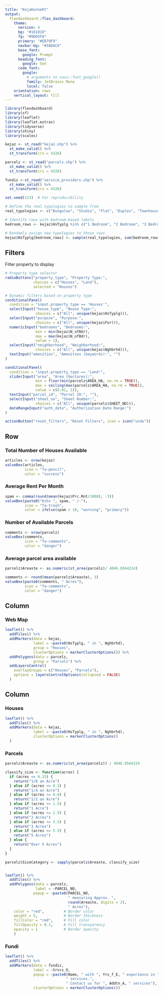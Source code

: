 ```yaml
---
title: "KejaKonneKt"
output: 
  flexdashboard::flex_dashboard:
    theme:
      version: 4
      bg: "#101010"
      fg: "#9DD5FA" 
      primary: "#ED79F9"
      navbar-bg: "#3ADAC6"
      base_font: 
        google: Prompt
      heading_font:
        google: Sen
      code_font:
        google: 
          # arguments to sass::font_google() 
          family: JetBrains Mono
          local: false
    orientation: rows
    vertical_layout: fill
---
```


```r
library(flexdashboard)
library(sf)
library(leaflet)
library(leaflet.extras)
library(tidyverse)
library(shiny)
library(scales)

kejaz <- st_read("kejaz.shp") %>% 
  st_make_valid() %>% 
  st_transform(crs = 4326)

parcelz <- st_read("parcels.shp") %>% 
  st_make_valid() %>% 
  st_transform(crs = 4326)

fundiz <-st_read("service_providers.shp") %>% 
  st_make_valid() %>% 
  st_transform(crs = 4326)

set.seed(123)  # For reproducibility

# Define the real typologies to sample from
real_typologies <- c("Bungalow", "Studio", "Flat", "Duplex", "Townhouse", "Cottage", "Penthouse", "Villa")

# Identify rows with bedroom-based labels
bedroom_rows <- kejaz$HsTyplg %in% c("1 Bedroom", "2 Bedroom", "3 Bedroom")

# Randomly assign new typologies to those rows
kejaz$HsTyplg[bedroom_rows] <- sample(real_typologies, sum(bedroom_rows), replace = TRUE)


```



Filters {.sidebar}
-------------------------------------
Filter property to display 

```r
# Property type selector
radioButtons("property_type", "Property Type:",
             choices = c("Houses", "Land"),
             selected = "Houses")

# Dynamic filters based on property type
conditionalPanel(
  condition = "input.property_type == 'Houses'",
  selectInput("house_type", "House Type:",
              choices = c("All", unique(kejaz$HsTyplg))),
  selectInput("purpose", "Purpose:",
              choices = c("All", unique(kejaz$For))),
  numericInput("bedrooms", "Bedrooms:",
              min = min(kejaz$N_ofBdr), 
              max = max(kejaz$N_ofBdr),
              value = 1),
  selectInput("neighborhood", "Neighborhood:",
              choices = c("All", unique(kejaz$Nghbrhd))),
  textInput("amenities", "Amenities (keywords):", "")
)

conditionalPanel(
  condition = "input.property_type == 'Land'",
  sliderInput("area", "Area (hectares):",
              min = floor(min(parcelz$AREA_HA, na.rm = TRUE)),
              max = ceiling(max(parcelz$AREA_HA, na.rm = TRUE)),
              value = c(0.01, 1)),
  textInput("parcel_id", "Parcel ID:", ""),
  selectInput("sheet_no", "Sheet Number:",
              choices = c("All", unique(parcelz$SHEET_NO))),
  dateRangeInput("auth_date", "Authorization Date Range:")
)

actionButton("reset_filters", "Reset Filters", icon = icon("undo"))

```


Row {.row data-height=150}
-----------------------------------------------------------------------

### Total Number of Houses Available

```r
articles <- nrow(kejaz)
valueBox(articles, 
         icon = "fa-pencil",
         color = "success")
```

### Average Rent Per Month 

```r
spam <- comma(round(mean(kejaz$Prc.Rnt/1000), -3))
valueBox(paste0("Kshs ", spam, " /-"), 
         icon = "fa-trash",
         color = ifelse(spam > 10, "warning", "primary"))
```

### Number of Available Parcels

```r
comments <- nrow(parcelz)
valueBox(comments, 
         icon = "fa-comments",
         color = "danger")
```


### Average parcel area available

```r

parcelz$Areaste <- as.numeric(st_area(parcelz)/ 4046.8564224)

comments <- round(mean(parcelz$Areaste), 3)
valueBox(paste0(comments, " Acres"), 
         icon = "fa-comments",
         color = "danger")
```



Column {data-height=650}
-----------------------------------------------------------------------

### Web Map

```r
leaflet() %>% 
  addTiles() %>% 
  addMarkers(data = kejaz,
             label = ~paste0(HsTyplg, " in ", Nghbrhd),
             group = "Houses",
             clusterOptions = markerClusterOptions()) %>% 
  addPolygons(data = parcelz,
             group = "Parcels") %>%
  addLayersControl(
    overlayGroups = c("Houses", "Parcels"),
    options = layersControlOptions(collapsed = FALSE)
  )
```



Column {data-height=350 .tabset}
-----------------------------------------------------------------------

### Houses

```r
leaflet() %>% 
  addTiles() %>% 
  addMarkers(data = kejaz,
             label = ~paste0(HsTyplg, " in ", Nghbrhd),
             clusterOptions = markerClusterOptions()
  )
```

### Parcels

```r
parcelz$Areaste <- as.numeric(st_area(parcelz)) / 4046.8564224

classify_size <- function(acres) {
  if (acres <= 0.15) {
    return("1/8 an Acre")
  } else if (acres <= 0.3) {
    return("1/4 an Acre")
  } else if (acres <= 0.6) {
    return("1/2 an Acre")
  } else if (acres <= 1.5) {
    return("1 Acre")
  } else if (acres <= 2.5) {
    return("2 Acres")
  } else if (acres <= 3.5) {
    return("3 Acres")
  } else if (acres <= 5.5) {
    return("5 Acres")
  } else {
    return("Over 5 Acres")
  }
}

parcelz$SizeCategory <- sapply(parcelz$Areaste, classify_size)


leaflet() %>% 
  addTiles() %>% 
  addPolygons(data = parcelz,
              label = ~PARCEL_NO,
             popup = ~paste0(PARCEL_NO, 
                             " measuring Approx. ", 
                             round(Areaste, digits = 2), 
                             " Acres"),
    color = "red",         # Border color
    weight = 5,            # Border thickness
    fillColor = "red",     # Fill color
    fillOpacity = 0.3,     # Fill transparency
    opacity = 1            # Border opacity
    )
```

### Fundi

```r
leaflet() %>% 
  addTiles() %>% 
  addMarkers(data = fundiz,
             label = ~Srvcs_O,
             popup = ~paste0(Name, " with ", Yrs_f_E, " experience in ", Srvcs_O, 
                            " services.",
                            " Contact us for ", Addtn_A, " services"),
             clusterOptions = markerClusterOptions())
```

